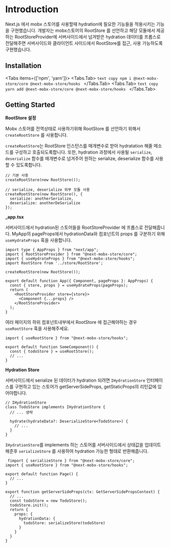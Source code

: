 
# Introduction
 
Next.js 에서 mobx 스토어를 사용할때 hydration에 필요한 기능들을 적용시키는 기능을 구현했습니다. 개발자는 mobx스토어의 RootStore 를 선언하고 해당 모듈에서 제공하는 RootStoreProvider에 서버사이드에서 넘겨받은 hydration 데이터를 프롭스로 전달해주면 서버사이드와 클라이언트 사이드에서 RootStore를 접근, 사용 가능하도록 구현했습니다. 

## Installation

<Tabs items={['npm', 'yarn']}>
  <Tabs.Tab>
    ```text copy
    npm i @next-mobx-store/core @next-mobx-store/hooks
    ```
  </Tabs.Tab>
  <Tabs.Tab>
    ```text copy
    yarn add @next-mobx-store/core @next-mobx-store/hooks
    ```
  </Tabs.Tab>
</Tabs>


## Getting Started

**RootStore 설정**

Mobx 스토어를 전역상태로 사용하기위해 RootStore 를 선언하기 위해서 `createRootStore` 를 사용합니다.

`createRootStore`는 RootStore 인스턴스를 매개변수로 받아 hydratation 해줄 메소드를 구성하고 호출되도록합니다. 또한, hydration 과정에서 사용될 `serialize`, `deserialize` 함수를 매개변수로 넘겨주어 원하는 serialize, deserialize 함수를 사용할 수 있도록합니다. 

```tsx
// 기본 사용
createRootStore(new RootStore());

// serialize, deserialize 외부 모듈 사용
createRootStore(new RootStore(), {
  serialize: anotherSerialize,
  deserialize: anotherDeSerialize
});
```

**_app.tsx**

서버사이드에서 hydration된 스토어들을 RootStoreProvider 에 프롭스로 전달해줍니다.  MyApp의 pageProps에서 hydrationData와 컴포넌트의 props 를 구분하기 위해 `useHydrateProps` 훅을 사용합니다.

```tsx {6,9,11,13}
import type { AppProps } from "next/app";
import { RootStoreProvider } from "@next-mobx-store/core";
import { useHydrateProps } from "@next-mobx-store/hooks";
import RootStore from '../store/RootStore';

createRootStore(new RootStore());

export default function App({ Component, pageProps }: AppProps) {
  const { store, props } = useHydrateProps(pageProps);
  return (
    <RootStoreProvider store={store}>
      <Component {...props} />
    </RootStoreProvider>
  );
}
```

여러 페이지의 하위 컴포넌트내부에서 RootStore 에 접근해야하는 경우 `useRootStore` 훅을 사용해주세요.

```tsx {4}
import { useRootStore } from "@next-mobx-store/hooks";

export default function SomeComponent() {
  const { todoStore } = useRootStore();
  // ...
}
```


**Hydration Store**

서버사이드에서 serialize 된 데이터가 hydration 되려면  `IHydrationStore` 인터페이스를 구현하고 있는 스토어가 getServerSideProps, getStaticProps의 리턴값에 있어야합니다.

```tsx
// IHydrationStore
class TodoStore implements IHydrationStore {
  // ... 생략

  hydrate(hydrateData?: DeserializeStore<TodoStore>) {
    // ...
  }
}
```


`IHydrationStore`를 implements 하는 스토어를 서버사이드에서 상태값을 업데이트 해준후 `serializeStore` 를 사용하여 hydration 가능한 형태로 반환해줍니다.

```tsx
 fimport { serializeStore } from "@next-mobx-store/core";
import { useRootStore } from "@next-mobx-store/hooks";

export default function Page() {
  // ...
}

export function getServerSideProps(ctx: GetServerSidePropsContext) {
  // ...
  const todoStore = new TodoStore();
  todoStore.init();
  return {
    props: {
      hydrationData: {
        todoStore: serializeStore(todoStore)
      }
    }
  }
}
```
